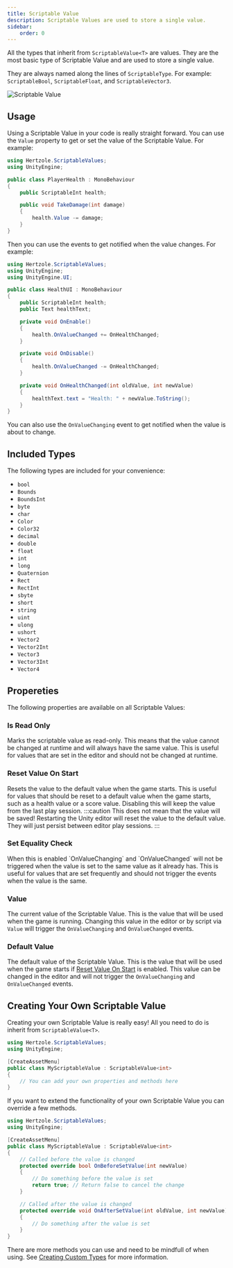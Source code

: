 ```yaml
---
title: Scriptable Value
description: Scriptable Values are used to store a single value.
sidebar:
    order: 0
---
```



All the types that inherit from `ScriptableValue<T>` are values. They are the most basic type of Scriptable Value and are used to store a single value.

They are always named along the lines of `ScriptableType`. For example: `ScriptableBool`, `ScriptableFloat`, and `ScriptableVector3`.

![Scriptable Value](../../../assets/scriptable-value.png)

## Usage

Using a Scriptable Value in your code is really straight forward. You can use the `Value` property to get or set the value of the Scriptable Value. For example:

```csharp
using Hertzole.ScriptableValues;
using UnityEngine;

public class PlayerHealth : MonoBehaviour
{
    public ScriptableInt health;

    public void TakeDamage(int damage)
    {
        health.Value -= damage;
    }
}
```

Then you can use the events to get notified when the value changes. For example:

```csharp
using Hertzole.ScriptableValues;
using UnityEngine;
using UnityEngine.UI;

public class HealthUI : MonoBehaviour
{
    public ScriptableInt health;
    public Text healthText;

    private void OnEnable()
    {
        health.OnValueChanged += OnHealthChanged;
    }

    private void OnDisable()
    {
        health.OnValueChanged -= OnHealthChanged;
    }

    private void OnHealthChanged(int oldValue, int newValue)
    {
        healthText.text = "Health: " + newValue.ToString();
    }
}
```
You can also use the `OnValueChanging` event to get notified when the value is about to change.


<EventReminder/>

## Included Types

The following types are included for your convenience:

- `bool`
- `Bounds`
- `BoundsInt`
- `byte`
- `char`
- `Color`
- `Color32`
- `decimal`
- `double`
- `float`
- `int`
- `long`
- `Quaternion`
- `Rect`
- `RectInt`
- `sbyte`
- `short`
- `string`
- `uint`
- `ulong`
- `ushort`
- `Vector2`
- `Vector2Int`
- `Vector3`
- `Vector3Int`
- `Vector4`

## Propereties

The following properties are available on all Scriptable Values:

### Is Read Only 

<DefaultValue enabled={false}/>
Marks the scriptable value as read-only. This means that the value cannot be changed at runtime and will always have the same value. This is useful for values that are set in the editor and should not be changed at runtime.

### Reset Value On Start

<DefaultValue enabled={true}/>
Resets the value to the default value when the game starts. This is useful for values that should be reset to a default value when the game starts, such as a health value or a score value. Disabling this will keep the value from the last play session.
:::caution
This does not mean that the value will be saved! Restarting the Unity editor will reset the value to the default value. They will just persist between editor play sessions.
:::

### Set Equality Check

<DefaultValue enabled={true}/>
When this is enabled `OnValueChanging` and `OnValueChanged` will not be triggered when the value is set to the same value as it already has. This is useful for values that are set frequently and should not trigger the events when the value is the same.

### Value

The current value of the Scriptable Value. This is the value that will be used when the game is running. Changing this value in the editor or by script via `Value` will trigger the `OnValueChanging` and `OnValueChanged` events. 

### Default Value

The default value of the Scriptable Value. This is the value that will be used when the game starts if [Reset Value On Start](#reset-value-on-start) is enabled. This value can be changed in the editor and will not trigger the `OnValueChanging` and `OnValueChanged` events.

## Creating Your Own Scriptable Value

Creating your own Scriptable Value is really easy! All you need to do is inherit from `ScriptableValue<T>`.

```csharp
using Hertzole.ScriptableValues;
using UnityEngine;

[CreateAssetMenu]
public class MyScriptableValue : ScriptableValue<int>
{
    // You can add your own properties and methods here
}
```

If you want to extend the functionality of your own Scriptable Value you can override a few methods.

```csharp
using Hertzole.ScriptableValues;
using UnityEngine;

[CreateAssetMenu]
public class MyScriptableValue : ScriptableValue<int>
{
    // Called before the value is changed
    protected override bool OnBeforeSetValue(int newValue)
    {
        // Do something before the value is set
        return true; // Return false to cancel the change
    }

    // Called after the value is changed
    protected override void OnAfterSetValue(int oldValue, int newValue)
    {
        // Do something after the value is set
    }
}
```

There are more methods you can use and need to be mindfull of when using. See [Creating Custom Types](/scriptable-values/guides/creating-custom-types) for more information.
